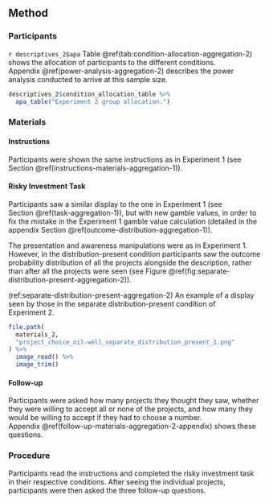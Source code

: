 ## Method

### Participants

`r descriptives_2$apa` Table \@ref(tab:condition-allocation-aggregation-2)
shows the allocation of participants to the different conditions.
Appendix \@ref(power-analysis-aggregation-2) describes the power analysis
conducted to arrive at this sample size.

```r
descriptives_2$condition_allocation_table %>%
  apa_table("Experiment 2 group allocation.")
```

### Materials

#### Instructions

Participants were shown the same instructions as in Experiment 1 (see
Section \@ref(instructions-materials-aggregation-1)).

#### Risky Investment Task {#task-aggregation-2}

Participants saw a similar display to the one in Experiment 1 (see
Section \@ref(task-aggregation-1)), but with new gamble values, in order to fix
the mistake in the Experiment 1 gamble value calculation (detailed in the
appendix Section \@ref(outcome-distribution-aggregation-1)).

The presentation and awareness manipulations were as in Experiment 1. However,
in the distribution-present condition participants saw the outcome probability
distribution of all the projects alongside the description, rather than after
all the projects were seen (see
Figure \@ref(fig:separate-distribution-present-aggregation-2)).

(ref:separate-distribution-present-aggregation-2) An example of a display seen by those in the separate distribution-present condition of Experiment 2.

```r
file.path(
  materials_2,
  "project_choice_oil-well_separate_distribution_present_1.png"
) %>%
  image_read() %>%
  image_trim()
```

#### Follow-up {#follow-up-aggregation-2}

Participants were asked how many projects they thought they saw, whether they
were willing to accept all or none of the projects, and how many they would be
willing to accept if they had to choose a number.
Appendix \@ref(follow-up-materials-aggregation-2-appendix) shows these
questions.

### Procedure

Participants read the instructions and completed the risky investment task in
their respective conditions. After seeing the individual projects, participants
were then asked the three follow-up questions.
